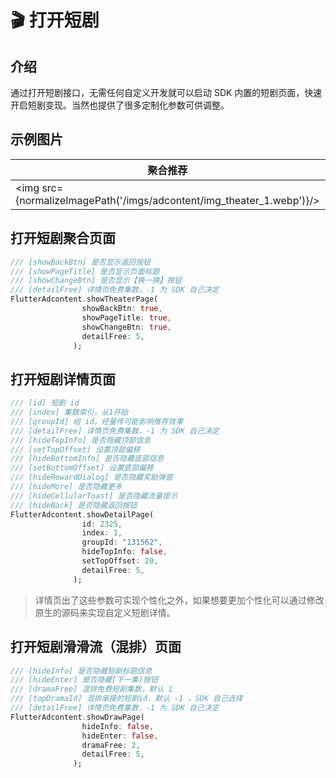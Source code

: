 
# 🎬 打开短剧

## 介绍

通过打开短剧接口，无需任何自定义开发就可以启动 SDK 内置的短剧页面，快速开启短剧变现。当然也提供了很多定制化参数可供调整。

## 示例图片
|聚合推荐|聚合剧场|短剧详情|短剧滑滑流|
|--|--|--|--|
| <img src={normalizeImagePath('/imgs/adcontent/img_theater_1.webp')}/> | <img src={normalizeImagePath('/imgs/adcontent/img_theater_1.webp')}/> | <img src={normalizeImagePath('/imgs/adcontent/img_detail.webp')}/>| <img src={normalizeImagePath('/imgs/adcontent/img_theater_3.webp')}/>|

## 打开短剧聚合页面

``` dart
/// [showBackBtn] 是否显示返回按钮
/// [showPageTitle] 是否显示页面标题
/// [showChangeBtn] 是否显示【换一换】按钮
/// [detailFree] 详情页免费集数，-1 为 SDK 自己决定
FlutterAdcontent.showTheaterPage(
                showBackBtn: true,
                showPageTitle: true,
                showChangeBtn: true,
                detailFree: 5,
              );
```

## 打开短剧详情页面

``` dart
/// [id] 短剧 id
/// [index] 集数索引，从1开始
/// [groupId] 组 id，经量传可能影响推荐效果
/// [detailFree] 详情页免费集数，-1 为 SDK 自己决定
/// [hideTopInfo] 是否隐藏顶部信息
/// [setTopOffset] 设置顶部偏移
/// [hideBottomInfo] 是否隐藏底部信息
/// [setBottomOffset] 设置底部偏移
/// [hideRewardDialog] 是否隐藏奖励弹窗
/// [hideMore] 是否隐藏更多
/// [hideCellularToast] 是否隐藏流量提示
/// [hideBack] 是否隐藏返回按钮
FlutterAdcontent.showDetailPage(
                id: 2325,
                index: 1,
                groupId: "131562",
                hideTopInfo: false,
                setTopOffset: 20,
                detailFree: 5,
              );
```

> 详情页出了这些参数可实现个性化之外，如果想要更加个性化可以通过修改原生的源码来实现自定义短剧详情。

## 打开短剧滑滑流（混排）页面

``` dart
/// [hideInfo] 是否隐藏短剧标题信息
/// [hideEnter] 是否隐藏[下一集]按钮
/// [dramaFree] 混排免费短剧集数，默认 1
/// [topDramaId] 混排承接的短剧id，默认 -1 ，SDK 自己选择
/// [detailFree] 详情页免费集数，-1 为 SDK 自己决定
FlutterAdcontent.showDrawPage(
                hideInfo: false,
                hideEnter: false,
                dramaFree: 2,
                detailFree: 5,
              );
```
